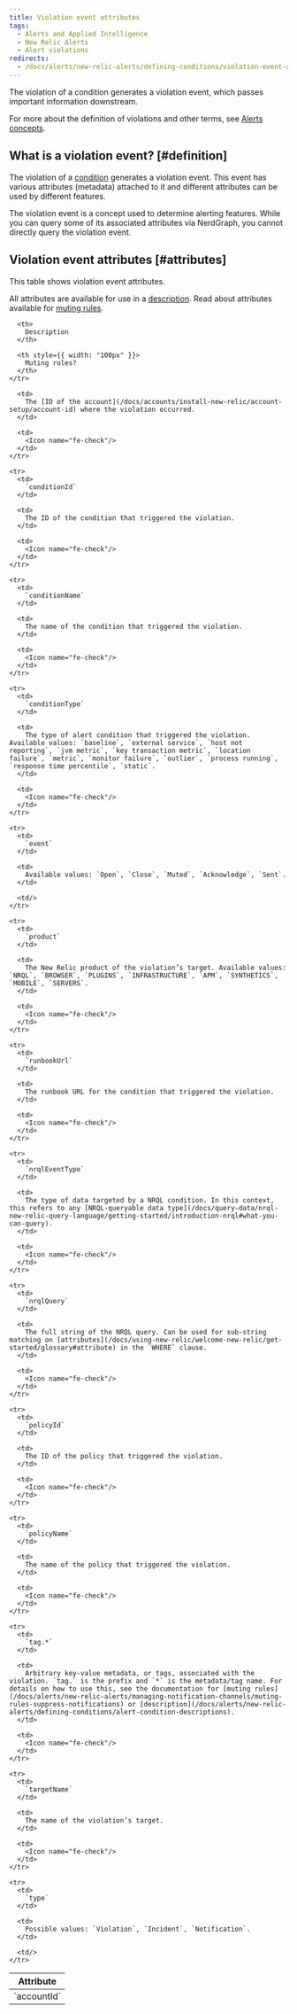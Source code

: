 ```yaml
---
title: Violation event attributes
tags:
  - Alerts and Applied Intelligence
  - New Relic Alerts
  - Alert violations
redirects:
  - /docs/alerts/new-relic-alerts/defining-conditions/violation-event-attributes
---
```


The violation of a condition generates a violation event, which passes important information downstream.

For more about the definition of violations and other terms, see [Alerts concepts](/docs/alerts/new-relic-alerts/getting-started/new-relic-alerts-concepts-workflow#terminology).

## What is a violation event? [#definition]

The violation of a [condition](/docs/alerts/new-relic-alerts/getting-started/new-relic-alerts-concepts-workflow#terminology) generates a violation event. This event has various attributes (metadata) attached to it and different attributes can be used by different features.

<Callout variant="important">
  The violation event is a concept used to determine alerting features. While you can query some of its associated attributes via NerdGraph, you cannot directly query the violation event.
</Callout>

## Violation event attributes [#attributes]

This table shows violation event attributes.

All attributes are available for use in a [description](/docs/alerts/new-relic-alerts/defining-conditions/alert-condition-descriptions). Read about attributes available for [muting rules](/docs/alerts/new-relic-alerts/managing-notification-channels/muting-rules-suppress-notifications).

<Table>
  <thead>
    <tr>
      <th style={{ width: "205px" }}>
        Attribute
      </th>

      <th>
        Description
      </th>

      <th style={{ width: "100px" }}>
        Muting rules?
      </th>
    </tr>
  </thead>

  <tbody>
    <tr>
      <td>
        `accountId`
      </td>

      <td>
        The [ID of the account](/docs/accounts/install-new-relic/account-setup/account-id) where the violation occurred.
      </td>

      <td>
        <Icon name="fe-check"/>
      </td>
    </tr>

    <tr>
      <td>
        `conditionId`
      </td>

      <td>
        The ID of the condition that triggered the violation.
      </td>

      <td>
        <Icon name="fe-check"/>
      </td>
    </tr>

    <tr>
      <td>
        `conditionName`
      </td>

      <td>
        The name of the condition that triggered the violation.
      </td>

      <td>
        <Icon name="fe-check"/>
      </td>
    </tr>

    <tr>
      <td>
        `conditionType`
      </td>

      <td>
        The type of alert condition that triggered the violation. Available values: `baseline`, `external service`, `host not reporting`, `jvm metric`, `key transaction metric`, `location failure`, `metric`, `monitor failure`, `outlier`, `process running`, `response time percentile`, `static`.
      </td>

      <td>
        <Icon name="fe-check"/>
      </td>
    </tr>

    <tr>
      <td>
        `event`
      </td>

      <td>
        Available values: `Open`, `Close`, `Muted`, `Acknowledge`, `Sent`.
      </td>

      <td/>
    </tr>

    <tr>
      <td>
        `product`
      </td>

      <td>
        The New Relic product of the violation’s target. Available values: `NRQL`, `BROWSER`, `PLUGINS`, `INFRASTRUCTURE`, `APM`, `SYNTHETICS`, `MOBILE`, `SERVERS`.
      </td>

      <td>
        <Icon name="fe-check"/>
      </td>
    </tr>

    <tr>
      <td>
        `runbookUrl`
      </td>

      <td>
        The runbook URL for the condition that triggered the violation.
      </td>

      <td>
        <Icon name="fe-check"/>
      </td>
    </tr>

    <tr>
      <td>
        `nrqlEventType`
      </td>

      <td>
        The type of data targeted by a NRQL condition. In this context, this refers to any [NRQL-queryable data type](/docs/query-data/nrql-new-relic-query-language/getting-started/introduction-nrql#what-you-can-query).
      </td>

      <td>
        <Icon name="fe-check"/>
      </td>
    </tr>

    <tr>
      <td>
        `nrqlQuery`
      </td>

      <td>
        The full string of the NRQL query. Can be used for sub-string matching on [attributes](/docs/using-new-relic/welcome-new-relic/get-started/glossary#attribute) in the `WHERE` clause.
      </td>

      <td>
        <Icon name="fe-check"/>
      </td>
    </tr>

    <tr>
      <td>
        `policyId`
      </td>

      <td>
        The ID of the policy that triggered the violation.
      </td>

      <td>
        <Icon name="fe-check"/>
      </td>
    </tr>

    <tr>
      <td>
        `policyName`
      </td>

      <td>
        The name of the policy that triggered the violation.
      </td>

      <td>
        <Icon name="fe-check"/>
      </td>
    </tr>

    <tr>
      <td>
        `tag.*`
      </td>

      <td>
        Arbitrary key-value metadata, or tags, associated with the violation. `tag.` is the prefix and `*` is the metadata/tag name. For details on how to use this, see the documentation for [muting rules](/docs/alerts/new-relic-alerts/managing-notification-channels/muting-rules-suppress-notifications) or [description](/docs/alerts/new-relic-alerts/defining-conditions/alert-condition-descriptions).
      </td>

      <td>
        <Icon name="fe-check"/>
      </td>
    </tr>

    <tr>
      <td>
        `targetName`
      </td>

      <td>
        The name of the violation’s target.
      </td>

      <td>
        <Icon name="fe-check"/>
      </td>
    </tr>

    <tr>
      <td>
        `type`
      </td>

      <td>
        Possible values: `Violation`, `Incident`, `Notification`.
      </td>

      <td/>
    </tr>
  </tbody>
</Table>
